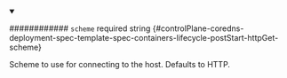 
<details className="config-field" data-expandable="false" open>
<summary>

############ `scheme` <span className="config-field-required" data-required="false">required</span> <span className="config-field-type">string</span> <span className="config-field-default"></span> <span className="config-field-enum"></span> {#controlPlane-coredns-deployment-spec-template-spec-containers-lifecycle-postStart-httpGet-scheme}

Scheme to use for connecting to the host.
Defaults to HTTP.

</summary>



</details>
